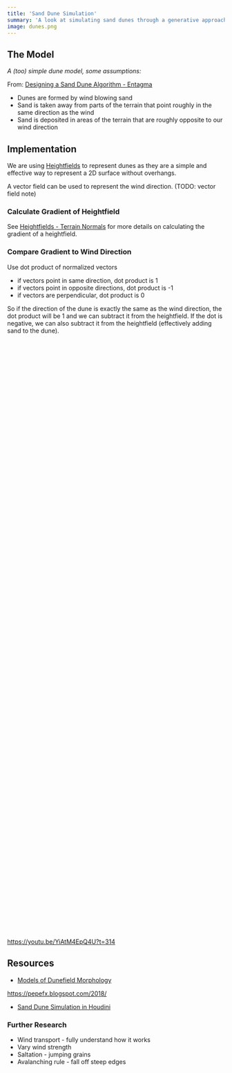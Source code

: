 ```yaml
---
title: 'Sand Dune Simulation'
summary: 'A look at simulating sand dunes through a generative approach.'
image: dunes.png
---
```


<Canvas id="example_01" />

## The Model

_A (too) simple dune model, some assumptions:_

From: [Designing a Sand Dune Algorithm - Entagma](https://entagma.com/essential-td-skills-designing-implementing-algorithms/)

-   Dunes are formed by wind blowing sand
-   Sand is taken away from parts of the terrain that point roughly in the same direction as the wind
-   Sand is deposited in areas of the terrain that are roughly opposite to our wind direction

## Implementation

We are using [Heightfields](/notes/heightfields) to represent dunes as they are a simple and effective way to represent a 2D surface without overhangs.

A vector field can be used to represent the wind direction. (TODO: vector field note)

### Calculate Gradient of Heightfield

See [Heightfields - Terrain Normals](/notes/heightfields#terrain-normals) for more details on calculating the gradient of a heightfield.

### Compare Gradient to Wind Direction

Use dot product of normalized vectors

-   if vectors point in same direction, dot product is 1
-   if vectors point in opposite directions, dot product is -1
-   if vectors are perpendicular, dot product is 0

So if the direction of the dune is exactly the same as the wind direction, the dot product will be 1 and we can subtract it from the heightfield. If the dot is negative, we can also subtract it from the heightfield (effectively adding sand to the dune).

```javascript
// @meta exec store:display
/**
 * Displays a heightfield on a canvas using a color mapping function
 * @param {CanvasRenderingContext2D} ctx - The canvas 2D rendering context
 * @param {number} gridSize - Size of the heightfield grid (must be square)
 * @param {number[]} heightfield - 1D array of height values between 0-1
 * @param {function} getColor - Function that takes a height value (0-1) and returns [r,g,b] color array
 * @returns {void}
 */
function displayHeightfield(ctx, gridSize, heightfield, getColor, smooth = false) {
    // Resize canvas if needed - the canvas data size needs to match the heightfield grid size
    if (ctx.canvas.width !== gridSize || ctx.canvas.height !== gridSize) {
        // maintain CSS display size
        ctx.canvas.style.width = `${ctx.canvas.width}px`
        ctx.canvas.style.height = `${ctx.canvas.height}px`

        ctx.canvas.width = gridSize
        ctx.canvas.height = gridSize
    }

    // disable image smoothing for sharp edges
    ctx.imageSmoothingEnabled = smooth
    ctx.canvas.style.imageRendering = smooth ? 'auto' : 'pixelated'

    // Create an ImageData object to manipulate pixels directly
    const imageData = ctx.createImageData(gridSize, gridSize)
    const pixels = imageData.data // Uint8ClampedArray of RGBA values

    // Iterate through each pixel in the image data
    for (let i = 0; i < pixels.length; i += 4) {
        // Calculate x,y coordinates from the pixel index
        const x = (i / 4) % gridSize
        const y = Math.floor(i / 4 / gridSize)

        // Get height value from 1D heightfield array
        const height = heightfield[y * gridSize + x]

        // Convert height to RGB color using callback
        const [r, g, b] = getColor(height)

        // Set RGBA values in pixel array
        pixels[i] = r // Red
        pixels[i + 1] = g // Green
        pixels[i + 2] = b // Blue
        pixels[i + 3] = 255 // Alpha (fully opaque)
    }

    // Draw the image data to the canvas
    ctx.putImageData(imageData, 0, 0)
}

// normalize values for better display
function normalizeHeightfield(heightfield) {
    let min = Infinity
    let max = -Infinity

    // Find min and max values manually (avoids large array spread issue)
    for (let i = 0; i < heightfield.length; i++) {
        if (heightfield[i] < min) min = heightfield[i]
        if (heightfield[i] > max) max = heightfield[i]
    }

    // Avoid division by zero if all values are the same
    if (max === min) {
        return heightfield.map(() => 0.5) // Default to mid-range if no variation
    }

    // Normalize values
    return heightfield.map((value) => (value - min) / (max - min))
}
```

```javascript
// @meta exec load:display
const fbm2D = root.random.fbm2D

const canvas = document.getElementById('example_01')
const ctx = canvas.getContext('2d')
ctx.fillStyle = 'black'
ctx.fillRect(0, 0, canvas.width, canvas.height)

// create and fill heightfield
const gridSize = canvas.width
let heightfield = new Float32Array(gridSize * gridSize)
for (let y = 0; y < gridSize; y++) {
    for (let x = 0; x < gridSize; x++) {
        heightfield[y * gridSize + x] = fbm2D(x, y, 0.02, 4, 0.5, 2.0)
    }
}

displayHeightfield(ctx, gridSize, heightfield, (height) => {
    // Map [-1,1] to [0,1] then to [0,255] for red channel
    const val = ((height + 1) / 2) * 255
    return [val, val, val]
})
```

https://youtu.be/YiAtM4EpQ4U?t=314

## Resources

-   [Models of Dunefield Morphology](https://smallpond.ca/jim/sand/dunefieldMorphology/index.html)

https://pepefx.blogspot.com/2018/

-   [Sand Dune Simulation in Houdini](https://www.youtube.com/watch?v=-5cJUkqnuSA)

### Further Research

-   Wind transport - fully understand how it works
-   Vary wind strength
-   Saltation - jumping grains
-   Avalanching rule - fall off steep edges
